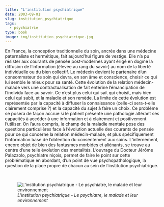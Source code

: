 ```yaml
---
title: "L'institution psychiatrique"
date: 2003-09-01
slug: institution_psychiatrique
tags:
  - psychiatrie
type: book
image: img/institution_psychiatrique.jpg
---
```


En France, la conception traditionnelle du soin, ancrée dans une médecine paternaliste et hermétique, fait aujourd’hui figure de vestige.
Elle n’a pu résister aux courants de pensée post-modernes ayant érigé en dogme la diffusion de l’information (élevée au rang du savoir) au nom de la liberté individuelle ou du bien collectif.
Le médecin devient le partenaire d’un consommateur de soin qui devra, en son âme et conscience, choisir ce qui lui semble le mieux pour sa santé.
Cette évolution de la relation médecin-malade vers une contractualisation de fait entérine l’émancipation de l’individu face au savoir.
Ce n’est plus celui qui sait qui choisit, mais bien celui qui subit, et la maladie et son remède.
La limite de cette évolution est représentée par la capacité à diffuser la connaissance (celle-ci sera-t-elle clairement comprise ?) et la capacité du sujet à faire un choix.
Ce problème se posera de façon accrue si le patient présente une pathologie altérant ses capacités à accéder à une information et à clairement et positivement l’utiliser.
On l’aura compris, le champ de la maladie mentale pose des questions particulières face à l’évolution actuelle des courants de pensée pour ce qui concerne la relation médecin-malade, et plus spécifiquement l’information base de l’obtention du consentement aux soins.
L’internement, encore objet de bien des fantasmes morbides et aliénants, se trouve au centre d’une telle évolution des mentalités.
L’ouvrage du Docteur Jérôme Palazzolo, psychiatre niçois, permet de faire le point sur cette problématique en abordant, d’un point de vue psychopathologique, la question de la place propre de chacun au sein de l’institution psychiatrique. 

<br>

![_L'institution psychiatrique - Le psychiatre, le malade et leur environnement_](img/institution_psychiatrique.jpg)
